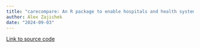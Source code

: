 ```yaml
---
title: "carecompare: An R package to enable hospitals and health systems to access, explore, and analyze performance in quality measures and payment programs"
author: Alex Zajichek
date: "2024-09-03"
---
```


[Link to source code](https://github.com/zajichek/carecompare)